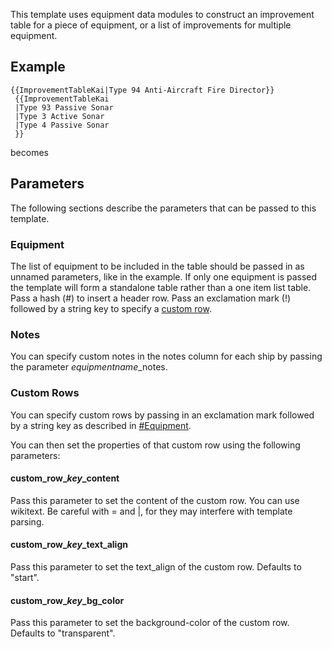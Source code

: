 This template uses equipment data modules to construct an improvement table for a piece of equipment, or a list of improvements for multiple equipment.

==Example==

 <nowiki>{{ImprovementTableKai|Type 94 Anti-Aircraft Fire Director}}
 {{ImprovementTableKai
 |Type 93 Passive Sonar
 |Type 3 Active Sonar
 |Type 4 Passive Sonar
 }}</nowiki>

<div class="mw-collapsible mw-collapsed">
becomes

<div class="mw-collapsible-content">{{ImprovementTableKai|Type 94 Anti-Aircraft Fire Director}}
{{ImprovementTableKai
|Type 93 Passive Sonar
|Type 3 Active Sonar
|Type 4 Passive Sonar
}}</div>
</div>

==Parameters==

The following sections describe the parameters that can be passed to this template.

===Equipment===

The list of equipment to be included in the table should be passed in as unnamed parameters, like in the example.
If only one equipment is passed the template will form a standalone table rather than a one item list table.
Pass a hash (#) to insert a header row.
Pass an exclamation mark (!) followed by a string key to specify a [[#Custom Rows|custom row]].

===Notes===

You can specify custom notes in the notes column for each ship by passing the parameter ''equipmentname''_notes.

===Custom Rows===

You can specify custom rows by passing in an exclamation mark followed by a string key as described in [[#Equipment]].

You can then set the properties of that custom row using the following parameters:

====custom_row_''key''_content====

Pass this parameter to set the content of the custom row. You can use wikitext. Be careful with = and |, for they may interfere with template parsing.

====custom_row_''key''_text_align====

Pass this parameter to set the text_align of the custom row. Defaults to "start".

====custom_row_''key''_bg_color====

Pass this parameter to set the background-color of the custom row. Defaults to "transparent".

<includeonly>[[Category:Templates that use equipment data modules|{{PAGENAME}}]][[Category:Templates that use ship data modules|{{PAGENAME}}]]</includeonly><noinclude>[[Category:Template documentation|{{PAGENAME}}]]</noinclude>